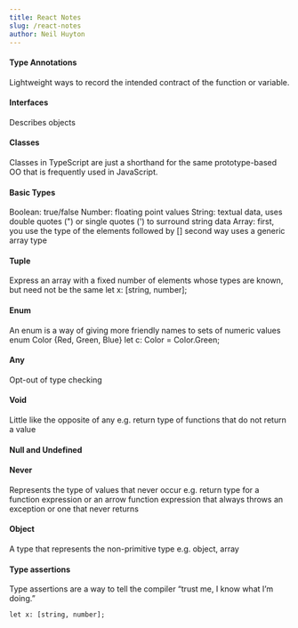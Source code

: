 ```yaml
---
title: React Notes
slug: /react-notes
author: Neil Huyton
---
```


#### Type Annotations

Lightweight ways to record the intended contract of the function or variable.

#### Interfaces

Describes objects

#### Classes

Classes in TypeScript are just a shorthand for the same prototype-based OO that is frequently used in JavaScript.

#### Basic Types

Boolean: true/false
Number: floating point values
String: textual data, uses double quotes (") or single quotes (') to surround string data
Array:
first, you use the type of the elements followed by []
second way uses a generic array type

#### Tuple

Express an array with a fixed number of elements whose types are known, but need not be the same
let x: [string, number];

#### Enum

An enum is a way of giving more friendly names to sets of numeric values
enum Color {Red, Green, Blue}
let c: Color = Color.Green;

#### Any

Opt-out of type checking

#### Void

Little like the opposite of any e.g. return type of functions that do not return a value

#### Null and Undefined

#### Never

Represents the type of values that never occur e.g. return type for a function expression or an arrow function expression that always throws an exception or one that never returns

#### Object

A type that represents the non-primitive type e.g. object, array

#### Type assertions

Type assertions are a way to tell the compiler “trust me, I know what I’m doing.”

`let x: [string, number];`
